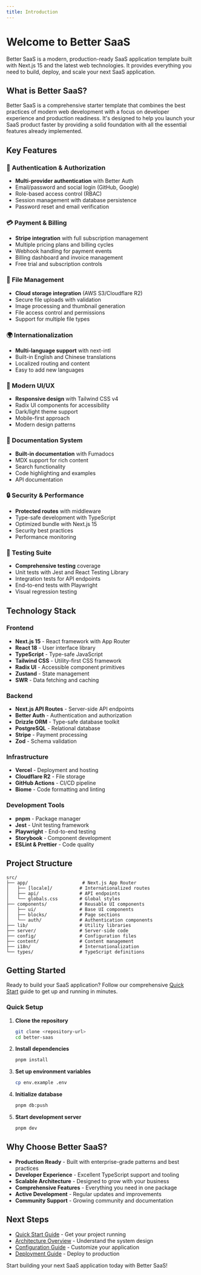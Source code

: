 ```yaml
---
title: Introduction
---
```


# Welcome to Better SaaS

Better SaaS is a modern, production-ready SaaS application template built with Next.js 15 and the latest web technologies. It provides everything you need to build, deploy, and scale your next SaaS application.

## What is Better SaaS?

Better SaaS is a comprehensive starter template that combines the best practices of modern web development with a focus on developer experience and production readiness. It's designed to help you launch your SaaS product faster by providing a solid foundation with all the essential features already implemented.

## Key Features

### 🔐 Authentication & Authorization
- **Multi-provider authentication** with Better Auth
- Email/password and social login (GitHub, Google)
- Role-based access control (RBAC)
- Session management with database persistence
- Password reset and email verification

### 💳 Payment & Billing
- **Stripe integration** with full subscription management
- Multiple pricing plans and billing cycles
- Webhook handling for payment events
- Billing dashboard and invoice management
- Free trial and subscription controls

### 📁 File Management
- **Cloud storage integration** (AWS S3/Cloudflare R2)
- Secure file uploads with validation
- Image processing and thumbnail generation
- File access control and permissions
- Support for multiple file types

### 🌍 Internationalization
- **Multi-language support** with next-intl
- Built-in English and Chinese translations
- Localized routing and content
- Easy to add new languages

### 📱 Modern UI/UX
- **Responsive design** with Tailwind CSS v4
- Radix UI components for accessibility
- Dark/light theme support
- Mobile-first approach
- Modern design patterns

### 📖 Documentation System
- **Built-in documentation** with Fumadocs
- MDX support for rich content
- Search functionality
- Code highlighting and examples
- API documentation

### 🔒 Security & Performance
- **Protected routes** with middleware
- Type-safe development with TypeScript
- Optimized bundle with Next.js 15
- Security best practices
- Performance monitoring

### 🧪 Testing Suite
- **Comprehensive testing** coverage
- Unit tests with Jest and React Testing Library
- Integration tests for API endpoints
- End-to-end tests with Playwright
- Visual regression testing

## Technology Stack

### Frontend
- **Next.js 15** - React framework with App Router
- **React 18** - User interface library
- **TypeScript** - Type-safe JavaScript
- **Tailwind CSS** - Utility-first CSS framework
- **Radix UI** - Accessible component primitives
- **Zustand** - State management
- **SWR** - Data fetching and caching

### Backend
- **Next.js API Routes** - Server-side API endpoints
- **Better Auth** - Authentication and authorization
- **Drizzle ORM** - Type-safe database toolkit
- **PostgreSQL** - Relational database
- **Stripe** - Payment processing
- **Zod** - Schema validation

### Infrastructure
- **Vercel** - Deployment and hosting
- **Cloudflare R2** - File storage
- **GitHub Actions** - CI/CD pipeline
- **Biome** - Code formatting and linting

### Development Tools
- **pnpm** - Package manager
- **Jest** - Unit testing framework
- **Playwright** - End-to-end testing
- **Storybook** - Component development
- **ESLint & Prettier** - Code quality

## Project Structure

```
src/
├── app/                    # Next.js App Router
│   ├── [locale]/          # Internationalized routes
│   ├── api/               # API endpoints
│   └── globals.css        # Global styles
├── components/            # Reusable UI components
│   ├── ui/                # Base UI components
│   ├── blocks/            # Page sections
│   └── auth/              # Authentication components
├── lib/                   # Utility libraries
├── server/                # Server-side code
├── config/                # Configuration files
├── content/               # Content management
├── i18n/                  # Internationalization
└── types/                 # TypeScript definitions
```

## Getting Started

Ready to build your SaaS application? Follow our comprehensive [Quick Start](/docs/quickstart) guide to get up and running in minutes.

### Quick Setup

1. **Clone the repository**
   ```bash
   git clone <repository-url>
   cd better-saas
   ```

2. **Install dependencies**
   ```bash
   pnpm install
   ```

3. **Set up environment variables**
   ```bash
   cp env.example .env
   ```

4. **Initialize database**
   ```bash
   pnpm db:push
   ```

5. **Start development server**
   ```bash
   pnpm dev
   ```

## Why Choose Better SaaS?

- **Production Ready** - Built with enterprise-grade patterns and best practices
- **Developer Experience** - Excellent TypeScript support and tooling
- **Scalable Architecture** - Designed to grow with your business
- **Comprehensive Features** - Everything you need in one package
- **Active Development** - Regular updates and improvements
- **Community Support** - Growing community and documentation

## Next Steps

- [Quick Start Guide](/docs/quickstart) - Get your project running
- [Architecture Overview](/docs/architecture) - Understand the system design
- [Configuration Guide](/docs/configuration) - Customize your application
- [Deployment Guide](/docs/deployment) - Deploy to production

Start building your next SaaS application today with Better SaaS!